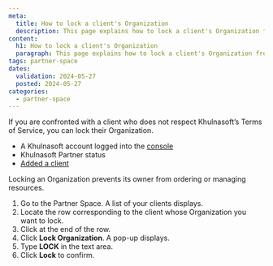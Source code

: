 ```yaml
---
meta:
  title: How to lock a client's Organization
  description: This page explains how to lock a client's Organization from the Partner Space.
content:
  h1: How to lock a client's Organization
  paragraph: This page explains how to lock a client's Organization from the Partner Space.
tags: partner-space 
dates:
  validation: 2024-05-27
  posted: 2024-05-27
categories:
  - partner-space
---
```


If you are confronted with a client who does not respect Khulnasoft’s Terms of Service, you can lock their Organization. 

<Macro id="requirements" />

- A Khulnasoft account logged into the [console](https://console.khulnasoft.com)
- Khulnasoft Partner status
- [Added a client](/partners/partner-space/how-to/add-client/)
 
 <Message type="important">
     Locking an Organization prevents its owner from ordering or managing resources.
    </Message>

1. Go to the Partner Space. A list of your clients displays. 
2. Locate the row corresponding to the client whose Organization you want to lock.  
3. Click <Icon name="more" /> at the end of the row. 
4. Click **Lock Organization**. A pop-up displays.
5. Type **LOCK** in the text area.
6. Click **Lock** to confirm. 

